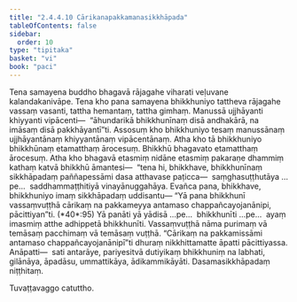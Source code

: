 ```yaml
---
title: "2.4.4.10 Cārikanapakkamanasikkhāpada"
tableOfContents: false
sidebar:
  order: 10
type: "tipitaka"
basket: "vi"
book: "paci"
---
```



<DynamicBreadcrumb />

<Division number="973" book="paci" e="ch" v="2" p="390">

<Paragraph number="2982" book="paci">
Tena samayena buddho bhagavā rājagahe viharati veḷuvane kalandakanivāpe. Tena kho pana samayena bhikkhuniyo tattheva rājagahe vassaṃ vasanti, tattha hemantaṃ, tattha gimhaṃ. Manussā ujjhāyanti khiyyanti vipācenti—  “āhundarikā bhikkhunīnaṃ disā andhakārā, na imāsaṃ disā pakkhāyantī”ti.
</Paragraph>

<Paragraph number="2983" book="paci">
Assosuṃ kho bhikkhuniyo tesaṃ manussānaṃ ujjhāyantānaṃ khiyyantānaṃ vipācentānaṃ. Atha kho tā bhikkhuniyo bhikkhūnaṃ etamatthaṃ ārocesuṃ. Bhikkhū bhagavato etamatthaṃ ārocesuṃ. Atha kho bhagavā etasmiṃ nidāne etasmiṃ pakaraṇe dhammiṃ kathaṃ katvā bhikkhū āmantesi—  “tena hi, bhikkhave, bhikkhunīnaṃ sikkhāpadaṃ paññapessāmi dasa atthavase paṭicca—  saṃghasuṭṭhutāya …pe…  saddhammaṭṭhitiyā vinayānuggahāya. Evañca pana, bhikkhave, bhikkhuniyo imaṃ sikkhāpadaṃ uddisantu—
</Paragraph>

</Division>
<Division number="974" book="paci" e="ch" v="2" p="391">

<Paragraph number="2984" book="paci">
<Emphasis>“Yā pana bhikkhunī vassaṃvuṭṭhā cārikaṃ na pakkameyya antamaso chappañcayojanānipi, pācittiyan”</Emphasis>ti. (*40*:<Emphasis>95</Emphasis>)
</Paragraph>

</Division>
<Division number="975" book="paci" e="ch" v="2" p="391">

<Paragraph number="2985" book="paci">
<Emphasis>Yā panā</Emphasis>ti yā yādisā …pe…  <Emphasis>bhikkhunī</Emphasis>ti …pe…  ayaṃ imasmiṃ atthe adhippetā bhikkhunīti.
</Paragraph>

<Paragraph number="2986" book="paci">
<Emphasis>Vassaṃvuṭṭhā</Emphasis> nāma purimaṃ vā temāsaṃ pacchimaṃ vā temāsaṃ vuṭṭhā.
</Paragraph>

<Paragraph number="2987" book="paci">
“Cārikaṃ na pakkamissāmi antamaso chappañcayojanānipī”ti dhuraṃ nikkhittamatte āpatti pācittiyassa.
</Paragraph>

</Division>
<Division number="976" book="paci" e="ch" v="2" p="391">

<Paragraph number="2988" book="paci">
Anāpatti—  sati antarāye, pariyesitvā dutiyikaṃ bhikkhuniṃ na labhati, gilānāya, āpadāsu, ummattikāya, ādikammikāyāti.

</Paragraph>
</Division>

<Paragraph number="2989" type="center" book="paci">
Dasamasikkhāpadaṃ niṭṭhitaṃ.

  
Tuvaṭṭavaggo catuttho.
</Paragraph>